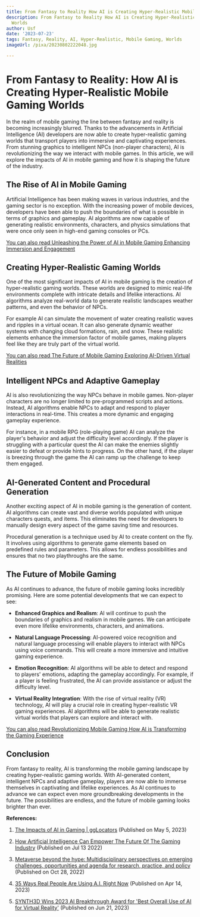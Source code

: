 ```yaml
---
title: From Fantasy to Reality How AI is Creating Hyper-Realistic Mobile Gaming Worlds
description: From Fantasy to Reality How AI is Creating Hyper-Realistic Mobile Gaming
  Worlds
author: Usf
date: '2023-07-23'
tags: Fantasy, Reality, AI, Hyper-Realistic, Mobile Gaming, Worlds
imageUrl: /pixa/20230802222048.jpg

---
```

# From Fantasy to Reality: How AI is Creating Hyper-Realistic Mobile Gaming Worlds

In the realm of mobile  gaming the line between fantasy and reality is becoming  increasingly blurred. Thanks to the advancements in Artificial Intelligence (AI) developers are  now able  to create hyper-realistic gaming worlds that transport players into immersive and captivating experiences. From stunning graphics to intelligent  NPCs (non-player characters), AI is revolutionizing the way we interact with mobile games. In this  article, we will explore the impacts  of AI in mobile gaming and how it is shaping the future of  the industry.

## The  Rise  of AI in Mobile Gaming

Artificial Intelligence has been  making waves in various industries, and the gaming sector is no  exception. With the increasing power of mobile devices, developers have been able to push the boundaries of what is possible in terms of graphics and gameplay. AI algorithms are now capable of generating realistic environments,  characters, and physics simulations that were once only seen in high-end gaming consoles or PCs.

[You can also  read Unleashing the Power of AI in Mobile  Gaming Enhancing Immersion and Engagement](Unleashing%20the%20Power%20of%20AI%20in%20Mobile%20Gaming%20Enhancing%20Immersion%20and%20Engagement)


## Creating Hyper-Realistic Gaming Worlds

One of the most significant impacts of AI in mobile gaming is the creation of  hyper-realistic gaming worlds.  These worlds  are designed to mimic real-life environments complete  with intricate details and lifelike interactions. AI algorithms analyze real-world data to generate realistic landscapes weather patterns, and even the  behavior of NPCs.

For example AI  can  simulate the movement of water creating realistic waves and ripples in a virtual ocean. It can also  generate dynamic weather systems with changing cloud formations, rain, and snow. These realistic  elements enhance the immersion factor of mobile games, making players feel like they are truly part  of the virtual world.

[You can  also read The Future  of Mobile Gaming Exploring AI-Driven Virtual Realities](The%20Future%20of%20Mobile%20Gaming%20Exploring%20AI-Driven%20Virtual%20Realities)


## Intelligent NPCs  and Adaptive Gameplay

AI is also revolutionizing the way NPCs behave in mobile games. Non-player characters are no longer limited to pre-programmed scripts and  actions. Instead, AI algorithms  enable NPCs to adapt and respond to  player interactions in real-time. This creates a more dynamic and  engaging gameplay experience.

For instance, in a mobile RPG  (role-playing game) AI can analyze  the  player's behavior and adjust the difficulty level accordingly. If  the player is struggling with a  particular quest the AI can make the enemies slightly easier to defeat  or  provide hints to progress. On the other hand, if the player is breezing through the game the  AI can ramp up the challenge  to keep them engaged.

## AI-Generated Content and Procedural Generation

Another exciting aspect of AI in mobile  gaming is the generation of  content. AI algorithms can create vast and diverse worlds populated with unique characters  quests, and items.  This eliminates the need for developers to manually design every aspect of the game saving time and resources.

Procedural generation is a technique used by AI to create content on  the fly. It involves using algorithms to generate  game elements based on predefined  rules  and parameters. This allows for endless possibilities and ensures that no two playthroughs are  the same.

## The Future of Mobile Gaming

As AI  continues to advance, the future of mobile  gaming  looks incredibly promising. Here are some potential developments that we can expect to see:

- **Enhanced Graphics and  Realism**: AI will continue to push the boundaries of graphics and realism  in mobile games. We can anticipate even more lifelike environments, characters, and animations.

- **Natural Language  Processing**: AI-powered  voice recognition and natural language processing will enable players to interact  with NPCs using voice commands. This  will create a more immersive and intuitive gaming experience.

- **Emotion Recognition**:  AI algorithms will  be able to detect and respond to players' emotions, adapting the gameplay accordingly. For example, if a player is feeling frustrated, the AI can provide assistance or adjust the difficulty level.

- **Virtual Reality Integration**: With the rise of virtual reality (VR) technology, AI  will play a crucial role in creating hyper-realistic VR gaming experiences. AI algorithms will be able to generate  realistic virtual  worlds that players can explore and interact with.

[You can also read Revolutionizing Mobile Gaming How  AI is Transforming the Gaming Experience](Revolutionizing%20Mobile%20Gaming%20How%20AI%20is%20Transforming%20the%20Gaming%20Experience)


## Conclusion

From  fantasy to reality, AI is transforming the mobile gaming landscape by creating  hyper-realistic gaming worlds.  With AI-generated content, intelligent NPCs and adaptive gameplay, players are now able to  immerse themselves in  captivating and lifelike experiences. As AI continues to advance we can expect even  more groundbreaking developments in  the future. The possibilities  are endless, and the future of  mobile gaming looks brighter than ever.

**References:**

1. [The Impacts of AI in Gaming | ggLocators](https://gglocators.com/impacts-of-ai-in-gaming-and-vr/) (Published on May 5, 2023)

2. [How Artificial Intelligence Can Empower The  Future Of The Gaming Industry](https://www.forbes.com/sites/forbestechcouncil/2022/07/13/how-artificial-intelligence-can-empower-the-future-of-the-gaming-industry/?sh=24ab88964a9f) (Published on  Jul 13 2022)

3. [Metaverse beyond the  hype: Multidisciplinary perspectives on emerging challenges,  opportunities and agenda  for research, practice, and policy](https://www.sciencedirect.com/science/article/pii/S0268401222000767) (Published on Oct 28, 2022)

4. [35 Ways Real  People  Are Using A.I. Right Now](https://www.nytimes.com/interactive/2023/04/14/upshot/up-ai-uses.html) (Published on Apr 14, 2023)

5. [SYNTH3D Wins 2023 AI Breakthrough Award for 'Best Overall Use of AI  for Virtual Reality'](https://blog.maxar.com/leading-the-industry/2023/synth3d-wins-2023-ai-breakthrough-award-for-best-overall-use-of-ai-for-virtual-reality) (Published on Jun 21, 2023)